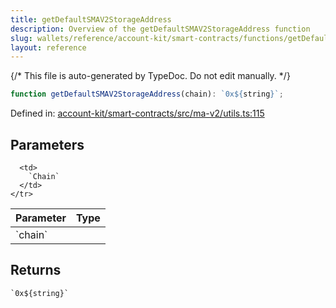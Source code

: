 ```yaml
---
title: getDefaultSMAV2StorageAddress
description: Overview of the getDefaultSMAV2StorageAddress function
slug: wallets/reference/account-kit/smart-contracts/functions/getDefaultSMAV2StorageAddress
layout: reference
---
```


{/* This file is auto-generated by TypeDoc. Do not edit manually. */}

```ts
function getDefaultSMAV2StorageAddress(chain): `0x${string}`;
```

Defined in: [account-kit/smart-contracts/src/ma-v2/utils.ts:115](https://github.com/alchemyplatform/aa-sdk/blob/c1a84188d03473acac2fdb49fb7cd7fdba73169b/account-kit/smart-contracts/src/ma-v2/utils.ts#L115)

## Parameters

<table>
  <thead>
    <tr>
      <th align="left">Parameter</th>
      <th align="left">Type</th>
    </tr>
  </thead>

  <tbody>
    <tr>
      <td>
        `chain`
      </td>

      <td>
        `Chain`
      </td>
    </tr>

  </tbody>
</table>

## Returns

`` `0x${string}` ``
